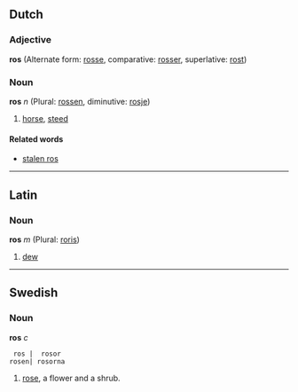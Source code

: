 ==Dutch==
===Adjective===
'''ros''' (Alternate form: [[rosse]], comparative: [[rosser]], superlative: [[rost]])

===Noun===
'''ros''' ''n'' (Plural: [[rossen]], diminutive: [[rosje]])

# [[horse]], [[steed]]

====Related words====
*[[stalen ros]]

----
==Latin==
=== Noun ===
'''ros''' ''m'' (Plural: [[roris]])

# [[dew]]

----
==Swedish==
===Noun===
'''ros''' ''c''

  ros |  rosor
 rosen| rosorna

#[[rose]], a flower and a shrub.
